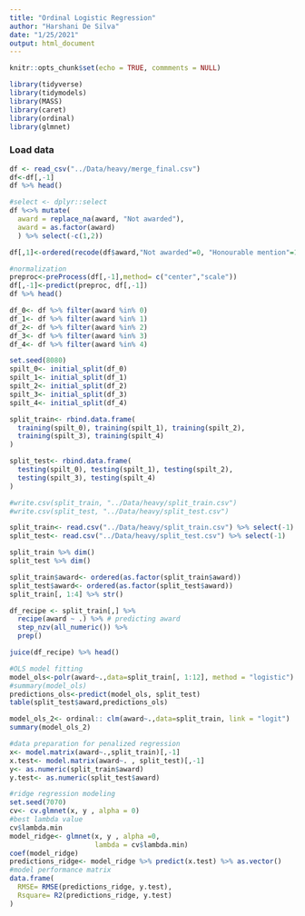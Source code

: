 ```yaml
---
title: "Ordinal Logistic Regression"
author: "Harshani De Silva"
date: "1/25/2021"
output: html_document
---
```


```r
knitr::opts_chunk$set(echo = TRUE, commments = NULL)

```


```r
library(tidyverse)
library(tidymodels)
library(MASS)
library(caret)
library(ordinal)
library(glmnet)
```


### Load data
```r

df <- read_csv("../Data/heavy/merge_final.csv") 
df<-df[,-1]
df %>% head()
```
```r
#select <- dplyr::select
df %<>% mutate(
  award = replace_na(award, "Not awarded"),
  award = as.factor(award)
  ) %>% select(-c(1,2))

df[,1]<-ordered(recode(df$award,"Not awarded"=0, "Honourable mention"=1,"Bronze medal"=2,"Silver medal"=3,"Gold medal"=4))

#normalization
preproc<-preProcess(df[,-1],method= c("center","scale"))
df[,-1]<-predict(preproc, df[,-1])
df %>% head()
```


```r
df_0<- df %>% filter(award %in% 0)
df_1<- df %>% filter(award %in% 1)
df_2<- df %>% filter(award %in% 2)
df_3<- df %>% filter(award %in% 3)
df_4<- df %>% filter(award %in% 4)

set.seed(8080)
spilt_0<- initial_split(df_0)
spilt_1<- initial_split(df_1)
spilt_2<- initial_split(df_2)
spilt_3<- initial_split(df_3)
spilt_4<- initial_split(df_4)

split_train<- rbind.data.frame(
  training(spilt_0), training(spilt_1), training(spilt_2),
  training(spilt_3), training(spilt_4)
)

split_test<- rbind.data.frame(
  testing(spilt_0), testing(spilt_1), testing(spilt_2),
  testing(spilt_3), testing(spilt_4)
)

#write.csv(split_train, "../Data/heavy/split_train.csv")
#write.csv(split_test, "../Data/heavy/split_test.csv")


```



```r
split_train<- read.csv("../Data/heavy/split_train.csv") %>% select(-1)
split_test<- read.csv("../Data/heavy/split_test.csv") %>% select(-1)

```



```r
split_train %>% dim()
split_test %>% dim()
```

```r
split_train$award<- ordered(as.factor(split_train$award))
split_test$award<- ordered(as.factor(split_test$award))
split_train[, 1:4] %>% str()
```


```r
df_recipe <- split_train[,] %>% 
  recipe(award ~ .) %>% # predicting award
  step_nzv(all_numeric()) %>% 
  prep()

juice(df_recipe) %>% head()
```


```r
#OLS model fitting
model_ols<-polr(award~.,data=split_train[, 1:12], method = "logistic")
#summary(model_ols)
predictions_ols<-predict(model_ols, split_test)
table(split_test$award,predictions_ols)

```


```r
model_ols_2<- ordinal:: clm(award~.,data=split_train, link = "logit")
summary(model_ols_2)
```


```r
#data preparation for penalized regression
x<- model.matrix(award~.,split_train)[,-1]
x.test<- model.matrix(award~. , split_test)[,-1]
y<- as.numeric(split_train$award)
y.test<- as.numeric(split_test$award)

#ridge regression modeling
set.seed(7070)
cv<- cv.glmnet(x, y , alpha = 0)
#best lambda value
cv$lambda.min
model_ridge<- glmnet(x, y , alpha =0, 
                     lambda = cv$lambda.min)
coef(model_ridge)
predictions_ridge<- model_ridge %>% predict(x.test) %>% as.vector()
#model performance matrix
data.frame( 
  RMSE= RMSE(predictions_ridge, y.test),
  Rsquare= R2(predictions_ridge, y.test)
)
```


```r

```


